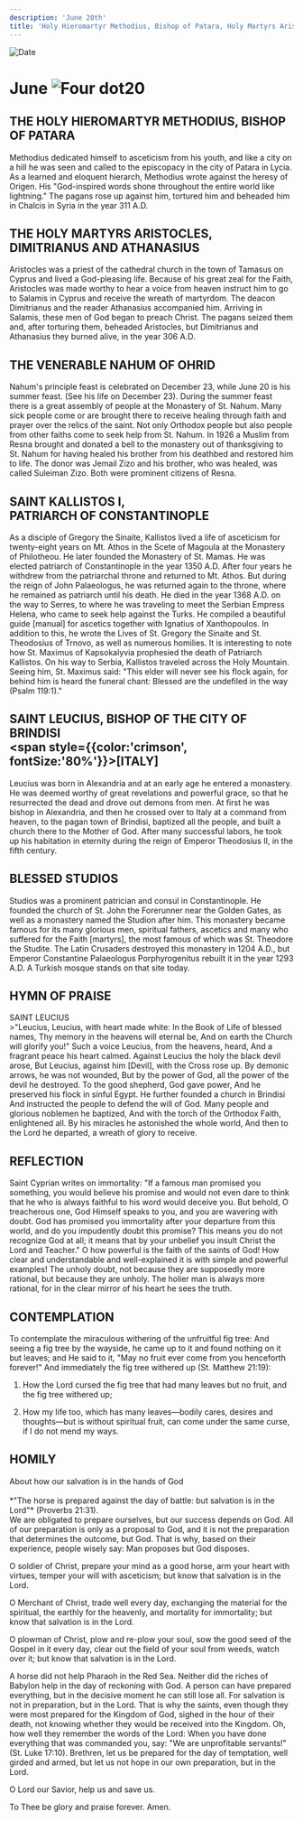 ```yaml
---
description: 'June 20th'
title: 'Holy Hieromartyr Methodius, Bishop of Patara, Holy Martyrs Aristocles, Dimitrianus and Athanasius'
---
```


<CustomPaginator />
<RunningHead />

<Image src="/title-imprint.png" height={68} width={50} alt="Date" className="title-imprint"/>

# <div id="date">June <Image className="four-dot" src="/four-dot.png" height={15} width={15} alt="Four dot" />20</div>

## THE HOLY HIEROMARTYR METHODIUS, BISHOP OF PATARA

Methodius dedicated himself to asceticism from his youth, and like a city on a hill he was seen and called to the episcopacy in the city of Patara in Lycia. As a learned and eloquent hierarch, Methodius wrote against the heresy of Origen. His "God-inspired words shone throughout the entire world like lightning." The pagans rose up against him, tortured him and beheaded him in Chalcis in Syria in the year 311 A.D.

## THE HOLY MARTYRS ARISTOCLES, DIMITRIANUS AND ATHANASIUS

Aristocles was a priest of the cathedral church in the town of Tamasus on Cyprus and lived a God-pleasing life. Because of his great zeal for the Faith, Aristocles was made worthy to hear a voice from heaven instruct him to go to Salamis in Cyprus and receive the wreath of martyrdom. The deacon Dimitrianus and the reader Athanasius accompanied him. Arriving in Salamis, these men of God began to preach Christ. The pagans seized them and, after torturing them, beheaded Aristocles, but Dimitrianus and Athanasius they burned alive, in the year 306 A.D.

## THE VENERABLE NAHUM OF OHRID

Nahum's principle feast is celebrated on December 23, while June 20 is his summer feast. (See his life on December 23). During the summer feast there is a great assembly of people at the Monastery of St. Nahum. Many sick people come or are brought there to receive healing through faith and prayer over the relics of the saint. Not only Orthodox people but also people from other faiths come to seek help from St. Nahum. In 1926 a Muslim from Resna brought and donated a bell to the monastery out of thanksgiving to St. Nahum for having healed his brother from his deathbed and restored him to life. The donor was Jemail Zizo and his brother, who was healed, was called Suleiman Zizo. Both were prominent citizens of Resna.

## SAINT KALLISTOS I,<br />PATRIARCH OF CONSTANTINOPLE

As a disciple of Gregory the Sinaite, Kallistos lived a life of asceticism for twenty-eight years on Mt. Athos in the Scete of Magoula at the Monastery of Philotheou. He later founded the Monastery of St. Mamas. He was elected patriarch of Constantinople in the year 1350 A.D. After four years he withdrew from the patriarchal throne and returned to Mt. Athos. But during the reign of John Palaeologus, he was returned again to the throne, where he remained as patriarch until his death. He died in the year 1368 A.D. on the way to Serres, to where he was traveling to meet the Serbian Empress Helena, who came to seek help against the Turks. He compiled a beautiful guide [manual] for ascetics together with Ignatius of Xanthopoulos. In addition to this, he wrote the Lives of St. Gregory the Sinaite and St. Theodosius of Trnovo, as well as numerous homilies. It is interesting to note how St. Maximus of Kapsokalyvia prophesied the death of Patriarch Kallistos. On his way to Serbia, Kallistos traveled across the Holy Mountain. Seeing him, St. Maximus said: "This elder will never see his flock again, for behind him is heard the funeral chant: Blessed are the undefiled in the way (Psalm 119:1)."

## SAINT LEUCIUS, BISHOP OF THE CITY OF BRINDISI <br /><span style={{color:'crimson', fontSize:'80%'}}>[ITALY]</span>

Leucius was born in Alexandria and at an early age he entered a monastery. He was deemed worthy of great revelations and powerful grace, so that he resurrected the dead and drove out demons from men. At first he was bishop in Alexandria, and then he crossed over to Italy at a command from heaven, to the pagan town of Brindisi, baptized all the people, and built a church there to the Mother of God. After many successful labors, he took up his habitation in eternity during the reign of Emperor Theodosius II, in the fifth century.

## BLESSED STUDIOS

Studios was a prominent patrician and consul in Constantinople. He founded the church of St. John the Forerunner near the Golden Gates, as well as a monastery named the Studion after him. This monastery became famous for its many glorious men, spiritual fathers, ascetics and many who suffered for the Faith [martyrs], the most famous of which was St. Theodore the Studite. The Latin Crusaders destroyed this monastery in 1204 A.D., but Emperor Constantine Palaeologus Porphyrogenitus rebuilt it in the year 1293 A.D. A Turkish mosque stands on that site today.


## HYMN OF PRAISE
<div style={{textAlign:'center', color:'crimson', fontWeight:'bold'}}>
SAINT LEUCIUS
</div>
>"Leucius, Leucius, with heart made white:  
In the Book of Life of blessed names,  
Thy memory in the heavens will eternal be,  
And on earth the Church will glorify you!"  
Such a voice Leucius, from the heavens, heard,  
And a fragrant peace his heart calmed.  
Against Leucius the holy the black devil arose,  
But Leucius, against him [Devil], with the Cross rose up.  
By demonic arrows, he was not wounded,  
But by the power of God, all the power of the devil he destroyed.  
To the good shepherd, God gave power,  
And he preserved his flock in sinful Egypt.  
He further founded a church in Brindisi  
And instructed the people to defend the will of God.  
Many people and glorious noblemen he baptized,  
And with the torch of the Orthodox Faith, enlightened all.  
By his miracles he astonished the whole world,  
And then to the Lord he departed, a wreath of glory to receive.  

## REFLECTION

Saint Cyprian writes on immortality: "If a famous man promised you something, you would believe his promise and would not even dare to think that he who is always faithful to his word would deceive you. But behold, O treacherous one, God Himself speaks to you, and you are wavering with doubt. God has promised you immortality after your departure from this world, and do you impudently doubt this promise? This means you do not recognize God at all; it means that by your unbelief you insult Christ the Lord and Teacher." O how powerful is the faith of the saints of God! How clear and understandable and well-explained it is with simple and powerful examples! The unholy doubt, not because they are supposedly more rational, but because they are unholy. The holier man is always more rational, for in the clear mirror of his heart he sees the truth.

## CONTEMPLATION

To contemplate the miraculous withering of the unfruitful fig tree: And seeing a fig tree by the wayside, he came up to it and found nothing on it but leaves; and He said to it, "May no fruit ever come from you henceforth forever!" And immediately the fig tree withered up (St. Matthew 21:19):

1. How the Lord cursed the fig tree that had many leaves but no fruit, and the fig tree withered up;

2. How my life too, which has many leaves—bodily cares, desires and thoughts—but is without spiritual fruit, can come under the same curse, if I do not mend my ways.


## HOMILY
<div style={{textAlign:'center', color:'crimson', fontWeight:'bold'}}>
About how our salvation is in the hands of God
</div>
<br />
<div style={{textAlign:'right'}}>
*"The horse is prepared against the day of battle: but salvation is in the Lord"* (Proverbs 21:31).
</div>
We are obligated to prepare ourselves, but our success depends on God. All of our preparation is only as a proposal to God, and it is not the preparation that determines the outcome, but God. That is why, based on their experience, people wisely say: Man proposes but God disposes.

O soldier of Christ, prepare your mind as a good horse, arm your heart with virtues, temper your will with asceticism; but know that salvation is in the Lord.

O Merchant of Christ, trade well every day, exchanging the material for the spiritual, the earthly for the heavenly, and mortality for immortality; but know that salvation is in the Lord.

O plowman of Christ, plow and re-plow your soul, sow the good seed of the Gospel in it every day, clear out the field of your soul from weeds, watch over it; but know that salvation is in the Lord.

A horse did not help Pharaoh in the Red Sea. Neither did the riches of Babylon help in the day of reckoning with God. A person can have prepared everything, but in the decisive moment he can still lose all. For salvation is not in preparation, but in the Lord. That is why the saints, even though they were most prepared for the Kingdom of God, sighed in the hour of their death, not knowing whether they would be received into the Kingdom. Oh, how well they remember the words of the Lord: When you have done everything that was commanded you, say: "We are unprofitable servants!" (St. Luke 17:10). Brethren, let us be prepared for the day of temptation, well girded and armed, but let us not hope in our own preparation, but in the Lord.

O Lord our Savior, help us and save us.

To Thee be glory and praise forever. Amen.